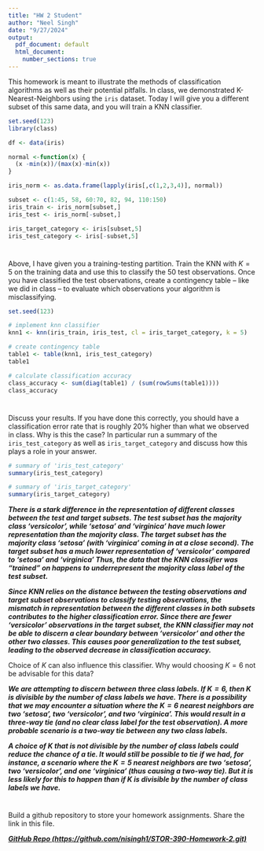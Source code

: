 ```yaml
---
title: "HW 2 Student"
author: "Neel Singh"
date: "9/27/2024"
output:
  pdf_document: default
  html_document:
    number_sections: true
---
```


This homework is meant to illustrate the methods of classification algorithms as well as their potential pitfalls.  In class, we demonstrated K-Nearest-Neighbors using the `iris` dataset.  Today I will give you a different subset of this same data, and you will train a KNN classifier.  

```r
set.seed(123)
library(class)

df <- data(iris) 

normal <-function(x) {
  (x -min(x))/(max(x)-min(x))   
}

iris_norm <- as.data.frame(lapply(iris[,c(1,2,3,4)], normal))

subset <- c(1:45, 58, 60:70, 82, 94, 110:150)
iris_train <- iris_norm[subset,] 
iris_test <- iris_norm[-subset,] 

iris_target_category <- iris[subset,5]
iris_test_category <- iris[-subset,5]


```

#
Above, I have given you a training-testing partition.  Train the KNN with $K = 5$ on the training data and use this to classify the 50 test observations.  Once you have classified the test observations, create a contingency table -- like we did in class -- to evaluate which observations your algorithm is misclassifying.   

```r
set.seed(123)

# implement knn classifier
knn1 <- knn(iris_train, iris_test, cl = iris_target_category, k = 5)

# create contingency table
table1 <- table(knn1, iris_test_category)
table1

# calculate classification accuracy
class_accuracy <- sum(diag(table1) / (sum(rowSums(table1))))
class_accuracy
```

#

Discuss your results.  If you have done this correctly, you should have a classification error rate that is roughly 20% higher than what we observed in class.  Why is this the case? In particular run a summary of the `iris_test_category` as well as `iris_target_category` and discuss how this plays a role in your answer.  

```r
# summary of 'iris_test_category'
summary(iris_test_category)

# summary of 'iris_target_category'
summary(iris_target_category)
```

***There is a stark difference in the representation of different classes between the test and target subsets. The test subset has the majority class 'versicolor', while 'setosa' and 'virginica' have much lower representation than the majority class. The target subset has the majority class 'setosa' (with 'virginica' coming in at a close second). The target subset has a much lower representation of 'versicolor' compared to 'setosa' and 'virginica' Thus, the data that the KNN classifier was "trained" on happens to underrepresent the majority class label of the test subset. ***

***Since KNN relies on the distance between the testing observations and target subset observations to classify testing observations, the mismatch in representation between the different classes in both subsets contributes to the higher classification error. Since there are fewer 'versicolor' observations in the target subset, the KNN classifier may not be able to discern a clear boundary between 'versicolor' and other the other two classes. This causes poor generalization to the test subset, leading to the observed decrease in classification accuracy.***


Choice of $K$ can also influence this classifier.  Why would choosing $K = 6$ not be advisable for this data? 

***We are attempting to discern between three class labels. If $K = 6$, then $K$ is divisible by the number of class labels we have. There is a possibility that we may encounter a situation where the $K = 6$ nearest neighbors are two 'setosa', two 'versicolor', and two 'virginica'. This would result in a three-way tie (and no clear class label for the test observation). A more probable scenario is a two-way tie between any two class labels.***

***A choice of $K$ that is not divisible by the number of class labels could reduce the chance of a tie. It would still be possible to tie if we had, for instance, a scenario where the $K = 5$ nearest neighbors are two 'setosa', two 'versicolor', and one 'virginica' (thus causing a two-way tie). But it is less likely for this to happen than if $K$ is divisible by the number of class labels we have.***

#

Build a github repository to store your homework assignments.  Share the link in this file.  

***[GitHub Repo (https://github.com/nisingh1/STOR-390-Homework-2.git)](https://github.com/nisingh1/STOR-390-Homework-2.git)***

